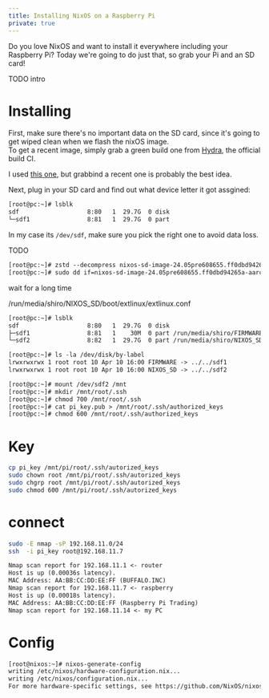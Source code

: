 ```yaml
---
title: Installing NixOS on a Raspberry Pi
private: true
---
```



Do you love NixOS and want to install it everywhere including your Raspberry Pi?
Today we're going to do just that, so grab your Pi and an SD card!

TODO intro

# Installing

First, make sure there's no important data on the SD card, since it's going to get wiped clean when
we flash the nixOS image.  
To get a recent image, simply grab a green build one from [Hydra](https://hydra.nixos.org/job/nixos/trunk-combined/nixos.sd_image.aarch64-linux), the official build CI.

I used [this one](https://hydra.nixos.org/build/255585304/download/1/nixos-sd-image-24.05pre608655.ff0dbd94265a-aarch64-linux.img.zst), but grabbind a recent one is probably the best idea.

Next, plug in your SD card and find out what device letter it got assgined:

```txt
[root@pc:~]# lsblk
sdf                   8:80   1  29.7G  0 disk
└─sdf1                8:81   1  29.7G  0 part
```

In my case its `/dev/sdf`, make sure you pick the right one to avoid data loss.



TODO

```txt
[root@pc:~]# zstd --decompress nixos-sd-image-24.05pre608655.ff0dbd94265a-aarch64-linux.img.zst
[root@pc:~]# sudo dd if=nixos-sd-image-24.05pre608655.ff0dbd94265a-aarch64-linux.img of=/dev/sdf bs=4096 conv=fsync status=progress
```

wait for a long time


/run/media/shiro/NIXOS_SD/boot/extlinux/extlinux.conf

```txt
[root@pc:~]# lsblk
sdf                   8:80   1  29.7G  0 disk
├─sdf1                8:81   1    30M  0 part /run/media/shiro/FIRMWARE
└─sdf2                8:82   1  29.7G  0 part /run/media/shiro/NIXOS_SD

[root@pc:~]# ls -la /dev/disk/by-label
lrwxrwxrwx 1 root root 10 Apr 10 16:00 FIRMWARE -> ../../sdf1
lrwxrwxrwx 1 root root 10 Apr 10 16:00 NIXOS_SD -> ../../sdf2
```

```txt
[root@pc:~]# mount /dev/sdf2 /mnt
[root@pc:~]# mkdir /mnt/root/.ssh
[root@pc:~]# chmod 700 /mnt/root/.ssh
[root@pc:~]# cat pi_key.pub > /mnt/root/.ssh/authorized_keys
[root@pc:~]# chmod 600 /mnt/root/.ssh/authorized_keys
```

# Key

```bash
cp pi_key /mnt/pi/root/.ssh/autorized_keys
sudo chown root /mnt/pi/root/.ssh/autorized_keys
sudo chgrp root /mnt/pi/root/.ssh/autorized_keys
sudo chmod 600 /mnt/pi/root/.ssh/autorized_keys
```

# connect

```bash
sudo -E nmap -sP 192.168.11.0/24
ssh  -i pi_key root@192.168.11.7
```

```txt
Nmap scan report for 192.168.11.1 <- router
Host is up (0.00036s latency).
MAC Address: AA:BB:CC:DD:EE:FF (BUFFALO.INC)
Nmap scan report for 192.168.11.7 <- raspberry
Host is up (0.00018s latency).
MAC Address: AA:BB:CC:DD:EE:FF (Raspberry Pi Trading)
Nmap scan report for 192.168.11.14 <- my PC
```


# Config

```txt
[root@nixos:~]# nixos-generate-config
writing /etc/nixos/hardware-configuration.nix...
writing /etc/nixos/configuration.nix...
For more hardware-specific settings, see https://github.com/NixOS/nixos-hardware.
```
